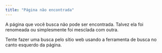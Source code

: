 ```yaml
---
title: "Página não encontrada"
---
```


A página que você busca não pode ser encontrada. Talvez ela foi renomeada ou simplesmente foi mesclada com outra.  

Tente fazer uma busca pelo sítio web usando a ferramenta de busca no canto esquerdo da página.

